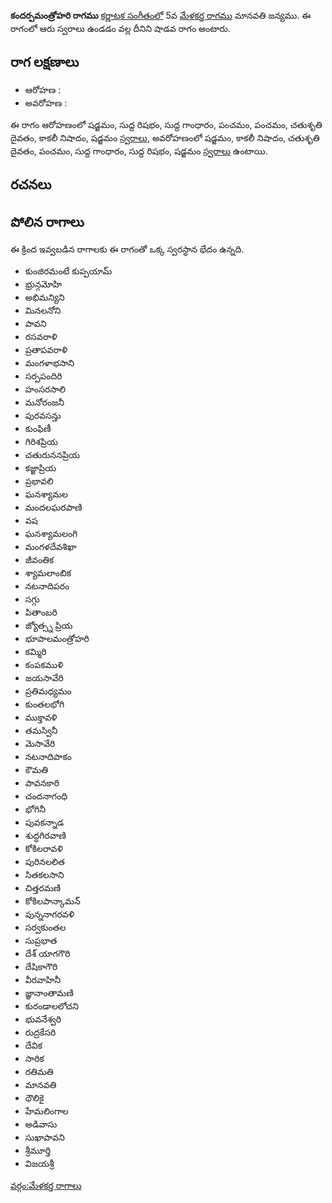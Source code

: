 {{Infobox ragam
	| name          	= కందర్పమంత్రోహరి
	| synonym	    	= 
	| mela          	= 
	| chakra        	= 
	| janaka        	= 
	| type          	= శాడవ
	| arohanam      	= {{svaraC|S|R1|G1|P|P|D2|N3|S'}} 
	| avarohanam    	= {{svaraC|S'|N3|D2|P|G1|R1|S}}
	| jeeva         	=
	| chhaya        	=
	| nyasa         	=
	| vishesha      	= 
	| equivalent  		= 
}}
{{కర్ణాటక సంగీత రాగాలు}}
'''కందర్పమంత్రోహరి రాగము''' [[కర్ణాటక సంగీతం]]లో 5వ [[మేళకర్త రాగము]] మానవతి జన్యము.  ఈ రాగంలో ఆరు స్వరాలు ఉండడం వల్ల దీనిని షాడవ రాగం అంటారు.


==రాగ లక్షణాలు==


* ఆరోహణ : {{svaraC|S|R1|G1|P|P|D2|N3|S'}} 
* అవరోహణ : {{svaraC|S'|N3|D2|P|G1|R1|S}}

ఈ రాగం ఆరోహణంలో షడ్జమం, సుద్ద రిషభం, సుద్ద గాంధారం, పంచమం, పంచమం, చతుశృతి దైవతం, కాకలీ నిషాదం, షడ్జమం [[స్వరాలు]], అవరోహణంలో షడ్జమం, కాకలీ నిషాదం, చతుశృతి దైవతం, పంచమం, సుద్ద గాంధారం, సుద్ద రిషభం, షడ్జమం [[స్వరాలు]] ఉంటాయి.

==రచనలు==



==పోలిన రాగాలు==
ఈ క్రింద ఇవ్వబడిన రాగాలకు ఈ రాగంతో ఒక్క స్వరస్థాన భేదం ఉన్నది.
* కుంజిరమంటే కుప్పయామ్
* భ్రున్గమోహి
* అభిమన్యిని
* మినలనోని
* పావని
* రసవరాళి
* ప్రతాపవరాళి
* మంగళాభసాని
* సర్పపందిరి
* హంసరసాలి
* మనోరంజనీ
* పురవసన్తు
* కుంఫిణీ
* గిరిశప్రియ
* చతురుననప్రియ
* కజ్జాప్రియ
* ప్రభావలి
* ఘనశ్యామల
* మందలఘరపాణి
* వష
* ఘనశ్యామలంగి
* మంగళదేవశిఖా
* జీవంతిక
* శ్యామలాంబిక
* నటనాదిపరం
* సగ్గు
* పితాంబరి
* జ్యోత్స్న ప్రియ
* భూపాలమంత్రోహరి
* కమ్మిరి
* కంపకముళి
* జయసావేరి
* ప్రతిమధ్యమం
* కుంతలభోగి
* ముక్తావళి
* తమస్వినీ
* మెసావేరి
* నటనాదిపాకం
* కౌమతి
* పావనకారి
* చందనాగంధి
* భోగినీ
* పువకన్నాడ
* శుద్ధగిరవాణి
* కోకిలరావళి
* పురినలలిత
* సితకలసాని
* చిత్తరమణి
* కోకిలపాన్కామన్
* పున్ననాగరవళి
* సర్వకుంతల
* సుప్రభాత
* దేశ్ యాగగౌరి
* దేషికాగౌరి
* వీరవాహినీ
* జ్ఞానాంతామణి
* కురండాలలోచని
* భువనేశ్వరి
* రుద్రకేసరి
* దేవిక
* సారిక
* రతిమతి
* మానవతి
* ధౌలికై
* హేమలింగాల
* అడివాసు
* సుఖాపావని
* శ్రీమూర్తి
* విజయశ్రీ



[[వర్గం:మేళకర్త రాగాలు]]